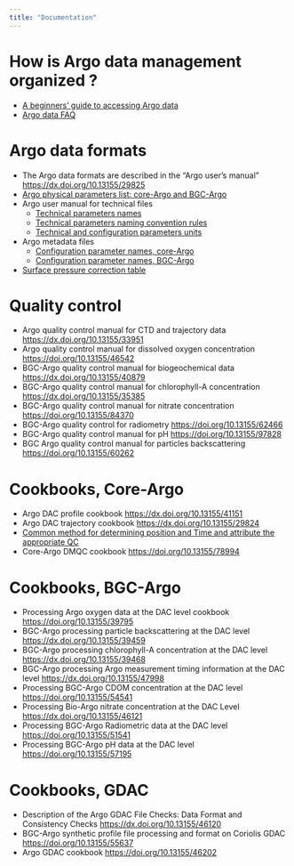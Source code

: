 ```yaml
---
title: "Documentation"
---
```


# How is Argo data management organized ?  
- [A beginners' guide to accessing Argo data](https://argo.ucsd.edu/data/how-to-use-argo-files/){target="_blank"}
- [Argo data FAQ](https://argo.ucsd.edu/data/data-faq/){target="_blank"}

# Argo data formats
- The Argo data formats are described in the "Argo user's manual" [https://dx.doi.org/10.13155/29825](https://dx.doi.org/10.13155/29825){target="_blank"}
- [Argo physical parameters list: core-Argo and BGC-Argo](docs/argo-parameters-list-core-and-b_20240912.xlsx){target="_blank"}
- Argo user manual for technical files
  - [Technical parameters names](docs/ArgoTechnicalParameterNames_v8.3.xlsx){target="_blank"}
  - [Technical parameters naming convention rules](docs/Technical_Naming_Convention_rules_V4.doc){target="_blank"}
  - [Technical and configuration parameters units](docs/TableTechAndConfUnitsV2.3.xlsx){target="_blank"}
- Argo metadata files
  - [Configuration parameter names, core-Argo](docs/Core_Argo_ConfigurationParameterNames_20220801.xlsx){target="_blank"}
  - [Configuration parameter names, BGC-Argo](docs/Bio_Argo_Configuration_Parameter_Names_V1.0_20241219.xlsx){target="_blank"}
- [Surface pressure correction table](docs/SurfacePressureCorrectionTable.xls){target="_blank"}

# Quality control
- Argo quality control manual for CTD and trajectory data [https://dx.doi.org/10.13155/33951](https://dx.doi.org/10.13155/33951){target="_blank"}
- Argo quality control manual for dissolved oxygen concentration [https://doi.org/10.13155/46542](https://doi.org/10.13155/46542){target="_blank"}
- BGC-Argo quality control manual for biogeochemical data [https://dx.doi.org/10.13155/40879](https://dx.doi.org/10.13155/40879){target="_blank"}
- BGC-Argo quality control manual for chlorophyll-A concentration [https://dx.doi.org/10.13155/35385](https://dx.doi.org/10.13155/35385){target="_blank"}
- BGC-Argo quality control manual for nitrate concentration [https://doi.org/10.13155/84370](https://doi.org/10.13155/84370){target="_blank"}
- BGC-Argo quality control for radiometry [https://doi.org/10.13155/62466](https://doi.org/10.13155/62466){target="_blank"}
- BGC-Argo quality control manual for pH [https://doi.org/10.13155/97828](https://doi.org/10.13155/97828){target="_blank"}
- BGC Argo quality control manual for particles backscattering [https://doi.org/10.13155/60262](https://doi.org/10.13155/60262){target="_blank"}

# Cookbooks, Core-Argo
- Argo DAC profile cookbook [https://dx.doi.org/10.13155/41151](https://dx.doi.org/10.13155/41151){target="_blank"}
- Argo DAC trajectory cookbook [https://dx.doi.org/10.13155/29824](https://dx.doi.org/10.13155/29824){target="_blank"}
- [Common method for determining position and Time and attribute the appropriate QC](docs/Method-Position-Time-QC.pdf){target="_blank"}
- Core-Argo DMQC cookbook [https://doi.org/10.13155/78994](https://doi.org/10.13155/78994){target="_blank"}
 
# Cookbooks, BGC-Argo
- Processing Argo oxygen data at the DAC level cookbook [https://doi.org/10.13155/39795](https://doi.org/10.13155/39795){target="_blank"}
- BGC-Argo processing particle backscattering at the DAC level [https://dx.doi.org/10.13155/39459](https://dx.doi.org/10.13155/39459){target="_blank"}
- BGC-Argo processing chlorophyll-A concentration at the DAC level [https://dx.doi.org/10.13155/39468](https://dx.doi.org/10.13155/39468){target="_blank"}
- BGC-Argo processing Argo measurement timing information at the DAC level [https://dx.doi.org/10.13155/47998](https://dx.doi.org/10.13155/47998){target="_blank"}
- Processing BGC-Argo CDOM concentration at the DAC level [https://doi.org/10.13155/54541](https://doi.org/10.13155/54541){target="_blank"}
- Processing Bio-Argo nitrate concentration at the DAC Level [https://dx.doi.org/10.13155/46121](https://dx.doi.org/10.13155/46121){target="_blank"}
- Processing BGC-Argo Radiometric data at the DAC level [https://doi.org/10.13155/51541](https://doi.org/10.13155/51541){target="_blank"}
- Processing BGC-Argo pH data at the DAC level [https://doi.org/10.13155/57195](https://doi.org/10.13155/57195){target="_blank"}

# Cookbooks, GDAC
- Description of the Argo GDAC File Checks: Data Format and Consistency Checks [https://dx.doi.org/10.13155/46120](https://dx.doi.org/10.13155/46120){target="_blank"}
- BGC-Argo synthetic profile file processing and format on Coriolis GDAC [https://doi.org/10.13155/55637](https://doi.org/10.13155/55637){target="_blank"}
- Argo GDAC cookbook [https://doi.org/10.13155/46202](https://doi.org/10.13155/46202){target="_blank"}

